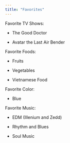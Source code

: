 ```yaml
---
title: "Favorites"
---
```


Favorite TV Shows:

-   The Good Doctor

-   Avatar the Last Air Bender

Favorite Foods:

-   Fruits

-   Vegetables

-   Vietnamese Food

Favorite Color:

-   Blue

Favorite Music:

-   EDM (Illenium and Zedd)

-   Rhythm and Blues

-   Soul Music
